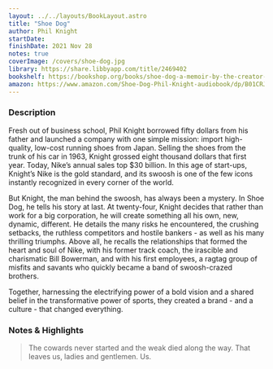 ```yaml
---
layout: ../../layouts/BookLayout.astro
title: "Shoe Dog"
author: Phil Knight
startDate:
finishDate: 2021 Nov 28
notes: true
coverImage: /covers/shoe-dog.jpg
library: https://share.libbyapp.com/title/2469402
bookshelf: https://bookshop.org/books/shoe-dog-a-memoir-by-the-creator-of-nike-9781501135927/9781501135927
amazon: https://www.amazon.com/Shoe-Dog-Phil-Knight-audiobook/dp/B01CRJA470/
---
```


<ReadingTime
  startDate  = {frontmatter.startDate}
  finishDate = {frontmatter.finishDate}
/>

### Description
Fresh out of business school, Phil Knight borrowed fifty dollars from his father and launched a company with one simple mission: import high-quality, low-cost running shoes from Japan. Selling the shoes from the trunk of his car in 1963, Knight grossed eight thousand dollars that first year. Today, Nike’s annual sales top $30 billion. In this age of start-ups, Knight’s Nike is the gold standard, and its swoosh is one of the few icons instantly recognized in every corner of the world.

But Knight, the man behind the swoosh, has always been a mystery. In Shoe Dog, he tells his story at last. At twenty-four, Knight decides that rather than work for a big corporation, he will create something all his own, new, dynamic, different. He details the many risks he encountered, the crushing setbacks, the ruthless competitors and hostile bankers - as well as his many thrilling triumphs. Above all, he recalls the relationships that formed the heart and soul of Nike, with his former track coach, the irascible and charismatic Bill Bowerman, and with his first employees, a ragtag group of misfits and savants who quickly became a band of swoosh-crazed brothers.

Together, harnessing the electrifying power of a bold vision and a shared belief in the transformative power of sports, they created a brand - and a culture - that changed everything.

### Notes & Highlights
> The cowards never started and the weak died along the way. That leaves us, ladies and gentlemen. Us.

<BuyBook
  library   = {frontmatter.library}
  bookshelf = {frontmatter.bookshelf}
  amazon    = {frontmatter.amazon}
/>
